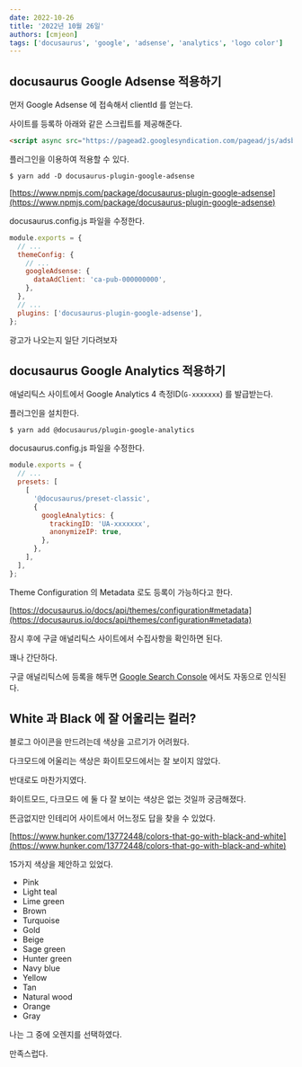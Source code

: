 ```yaml
---
date: 2022-10-26
title: '2022년 10월 26일'
authors: [cmjeon]
tags: ['docusaurus', 'google', 'adsense', 'analytics', 'logo color']
---
```


## docusaurus Google Adsense 적용하기

먼저 Google Adsense 에 접속해서 clientId 를 얻는다.

사이트를 등록하 아래와 같은 스크립트를 제공해준다.

```html
<script async src="https://pagead2.googlesyndication.com/pagead/js/adsbygoogle.js?client=ca-pub-000000000" crossorigin="anonymous"></script>
```

<!--truncate-->

플러그인을 이용하여 적용할 수 있다.

```shell
$ yarn add -D docusaurus-plugin-google-adsense
```

[https://www.npmjs.com/package/docusaurus-plugin-google-adsense](https://www.npmjs.com/package/docusaurus-plugin-google-adsense)

docusaurus.config.js 파일을 수정한다.

```js
module.exports = {
  // ...
  themeConfig: {
    // ...
    googleAdsense: {
      dataAdClient: 'ca-pub-000000000',
    },
  },
  // ...
  plugins: ['docusaurus-plugin-google-adsense'],
};
```

광고가 나오는지 일단 기다려보자

## docusaurus Google Analytics 적용하기

애널리틱스 사이트에서 Google Analytics 4 측정ID(`G-xxxxxxx`) 를 발급받는다.

플러그인을 설치한다.

```shell
$ yarn add @docusaurus/plugin-google-analytics
```

docusaurus.config.js 파일을 수정한다.

```js
module.exports = {
  // ...
  presets: [
    [
      '@docusaurus/preset-classic',
      {
        googleAnalytics: {
          trackingID: 'UA-xxxxxxx',
          anonymizeIP: true,
        },
      },
    ],
  ],
};
```

Theme Configuration 의 Metadata 로도 등록이 가능하다고 한다.

[https://docusaurus.io/docs/api/themes/configuration#metadata](https://docusaurus.io/docs/api/themes/configuration#metadata)

잠시 후에 구글 애널리틱스 사이트에서 수집사항을 확인하면 된다.

꽤나 간단하다.

구글 애널리틱스에 등록을 해두면 [Google Search Console](https://search.google.com/search-console) 에서도 자동으로 인식된다.

## White 과 Black 에 잘 어울리는 컬러?

블로그 아이콘을 만드려는데 색상을 고르기가 어려웠다.

다크모드에 어울리는 색상은 화이트모드에서는 잘 보이지 않았다.

반대로도 마찬가지였다.

화이트모드, 다크모드 에 둘 다 잘 보이는 색상은 없는 것일까 궁금해졌다.

뜬금없지만 인테리어 사이트에서 어느정도 답을 찾을 수 있었다.

[https://www.hunker.com/13772448/colors-that-go-with-black-and-white](https://www.hunker.com/13772448/colors-that-go-with-black-and-white)

15가지 색상을 제안하고 있었다.

- Pink
- Light teal
- Lime green
- Brown
- Turquoise
- Gold
- Beige
- Sage green
- Hunter green
- Navy blue
- Yellow
- Tan
- Natural wood
- Orange
- Gray

나는 그 중에 오렌지를 선택하였다.

만족스럽다.